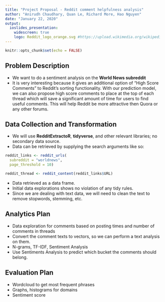 ```yaml
---
title: "Project Proposal - Reddit comment helpfulness analysis"
author: "Anirudh Chaudhary, Quan Le, Richard More, Hao Nguyen"
date: "January 22, 2020"
output:
  ioslides_presentation:
    widescreen: true
    logo: Reddit_logo_orange.svg #https://upload.wikimedia.org/wikipedia/commons/e/e5/Reddit_logo_orange.svg
---
```


```r
knitr::opts_chunk$set(echo = FALSE)
```

## Problem Description
* We want to do a sentiment analysis on the **World News subreddit** 
* It is very interesting because it gives an additional option of "High Score Comments" to Reddit's sorting functionality. With our prediction model, we can also propose high score comments to place at the top of each thread which will save a significant amount of time for users to find useful comments. This will help Reddit be more attractive then Quora or any other forums.

## Data Collection and Transformation
* We will use **RedditExtractoR**, **tidyverse**, and other relevant libraries; no secondary data source.
* Data can be retrieved by supplying the search arguments like so:
```r
reddit_links <- reddit_urls(
  subreddit = "worldnews",
  page_threshold = 10)

reddit_thread <- reddit_content(reddit_links$URL)
```
* Data retrieved as a data frame.
* Initial data explorations shows no violation of any tidy rules.
* Since we are dealing with text data, we will need to clean the text to remove stopwords, stemming, etc.

## Analytics Plan
* Data exploration for comments based on posting times and number of comments in threads
* Convert the comment texts to vectors, so we can perform a text analysis on them.
* N-grams, TF-IDF, Sentiment Analysis
* Use Sentiments Analysis to predict which bucket the comments should belong.

## Evaluation Plan
* Wordcloud to get most frequent phrases
* Graphs, histograms for domains
* Sentiment score
